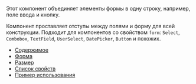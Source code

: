 

Этот компонент объединяет элементы формы в одну строку, например, поле ввода и кнопку.

Компонент проставляет отступы между полями и форму для всей конструкции. Подходит для компонентов со свойством `form`: `Select`, `Combobox`, `TextField`, `UserSelect`, `DatePicker`, `Button` и похожих.

<FieldGroupExample />

<MdxMenu>

- [Содержимое](##LIBS.STAND.DEV|stand:uikit-components-fieldgroup-stable|hash:содержимое)
- [Форма](##LIBS.STAND.DEV|stand:uikit-components-fieldgroup-stable|hash:форма)
- [Размер](##LIBS.STAND.DEV|stand:uikit-components-fieldgroup-stable|hash:размер)
- [Список свойств](##LIBS.STAND.DEV|stand:uikit-components-fieldgroup-stable|hash:свойства)
- [Пример использования](##LIBS.STAND.DEV|stand:uikit-components-fieldgroup-stable|hash:пример)

</MdxMenu>
